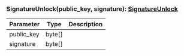

### SignatureUnlock(public_key, signature): [SignatureUnlock](#signatureunlock)



| Parameter       | Type |  Description |
| --------------- | -------- | -------- |
| public_key | byte[] |   |
| signature | byte[] |   |
